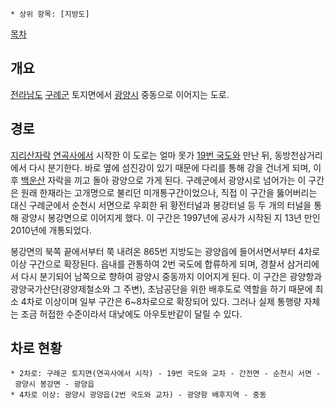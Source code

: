  * 상위 항목: [지방도]

[[목차]]
== 개요 ==
[[전라남도]] [[구례군]] 토지면에서 [[광양시]] 중동으로 이어지는 도로.

== 경로 ==
[[지리산]]자락 [[연곡사]]에서 시작한 이 도로는 얼마 못가 [[19번 국도]]와 만난 뒤, 동방천삼거리에서 다시 분기한다. 바로 옆에 섬진강이 있기 때문에 다리를 통해 강을 건너게 되며, 이후 [[백운산]] 자락을 끼고 돌아 광양으로 가게 된다. 구례군에서 광양시로 넘어가는 이 구간은 원래 한재라는 고개명으로 불리던 미개통구간이었으나, 직접 이 구간을 뚫어버리는 대신 구례군에서 순천시 서면으로 우회한 뒤 황전터널과 봉강터널 등 두 개의 터널을 통해 광양시 봉강면으로 이어지게 했다. 이 구간은 1997년에 공사가 시작된 지 13년 만인 2010년에 개통되었다.

봉강면의 북쪽 끝에서부터 쭉 내려온 865번 지방도는 광양읍에 들어서면서부터 4차로 이상 구간으로 확장된다. 읍내를 관통하여 2번 국도에 합류하게 되며, 경찰서 삼거리에서 다시 분기되어 남쪽으로 향하여 광양시 중동까지 이어지게 된다. 이 구간은 광양항과 광양국가산단(광양제철소와 그 주변), 초남공단을 위한 배후도로 역할을 하기 때문에 최소 4차로 이상이며 일부 구간은 6~8차로으로 확장되어 있다. 그러나 실제 통행량 자체는 조금 허접한 수준이라서 대낮에도 아우토반같이 달릴 수 있다.

== 차로 현황 ==
 * 2차로: 구례군 토지면(연곡사에서 시작) - 19번 국도와 교차 - 간전면 - 순천시 서면 - 광양시 봉강면 - 광양읍
 * 4차로 이상: 광양시 광양읍(2번 국도와 교차) - 광양항 배후지역 - 중동
